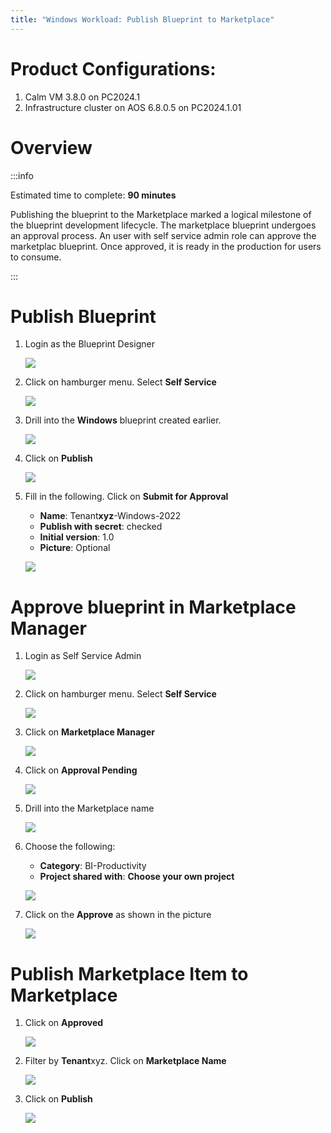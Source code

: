 ```yaml
---
title: "Windows Workload: Publish Blueprint to Marketplace"
---
```


# Product Configurations:

1.  Calm VM 3.8.0 on PC2024.1
2.  Infrastructure cluster on AOS 6.8.0.5 on PC2024.1.01

# Overview

:::info

Estimated time to complete: **90 minutes**

Publishing the blueprint to the Marketplace marked a logical milestone of the blueprint development lifecycle. 
The marketplace blueprint undergoes an approval process.  An user with self service admin role can approve the 
marketplac blueprint.  Once approved, it is ready in the production for users to consume.

:::

# Publish Blueprint

1.  Login as the Blueprint Designer

    ![](images/login-bp-designer.png)

2.  Click on hamburger menu.  Select **Self Service**

    ![](images/AppSwitcher-Self-Service.png)

3.  Drill into the **Windows** blueprint created earlier.

    ![](images/blueprint_list.png)

4.  Click on **Publish**

    ![](images/publish_blueprint_1.png)

5.  Fill in the following.  Click on **Submit for Approval**

    - **Name**: Tenant**xyz**-Windows-2022
    - **Publish with secret**: checked
    - **Initial version**: 1.0
    - **Picture**: Optional

     ![](images/publish_blueprint_2.png)

# Approve blueprint in Marketplace Manager

1.  Login as Self Service Admin

    ![](images/sspadmin_1.png)

2.  Click on hamburger menu.  Select **Self Service**

    ![](images/AppSwitcher-Self-Service.png)

3.  Click on **Marketplace Manager**

    ![](images/sspadmin_2.png)

4.  Click on **Approval Pending**

    ![](images/sspadmin_3.png)

5.  Drill into the Marketplace name

    ![](images/sspadmin_4.png)

6.  Choose the following:

    - **Category**: BI-Productivity
    - **Project shared with**: **Choose your own project**

    ![](images/sspadmin_5.png)

7.  Click on the **Approve** as shown in the picture

    ![](images/sspadmin_6.png)

# Publish Marketplace Item to Marketplace

1.  Click on **Approved**

    ![](images/sspadmin_7.png)

8.  Filter by **Tenant**xyz.  Click on **Marketplace Name**

    ![](images/sspadmin_8.png)

9.  Click on **Publish**

    ![](images/sspadmin_9.png)


